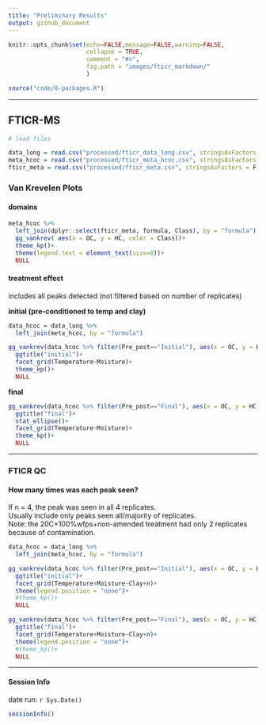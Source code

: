 ```yaml
---
title: "Preliminary Results"
output: github_document
---
```


```r
knitr::opts_chunk$set(echo=FALSE,message=FALSE,warning=FALSE,
                      collapse = TRUE,
                      comment = "#>", 
                      fig.path = "images/fticr_markdown/"
                      )

source("code/0-packages.R")

```

---
 
## FTICR-MS 
```r
# load files

data_long = read.csv("processed/fticr_data_long.csv", stringsAsFactors = F)
meta_hcoc = read.csv("processed/fticr_meta_hcoc.csv", stringsAsFactors = F)
fticr_meta = read.csv("processed/fticr_meta.csv", stringsAsFactors = F)
```

### Van Krevelen Plots
#### domains

```r
meta_hcoc %>% 
  left_join(dplyr::select(fticr_meta, formula, Class), by = "formula") %>% 
  gg_vankrev( aes(x = OC, y = HC, color = Class))+
  theme_kp()+
  theme(legend.text = element_text(size=8))+
  NULL
```


#### treatment effect
includes all peaks detected (not filtered based on number of replicates)   

**initial (pre-conditioned to temp and clay)**

```r
data_hcoc = data_long %>% 
  left_join(meta_hcoc, by = "formula") 

gg_vankrev(data_hcoc %>% filter(Pre_post=="Initial"), aes(x = OC, y = HC, color = Clay))+
  ggtitle("initial")+
  facet_grid(Temperature~Moisture)+
  theme_kp()+
  NULL
```

**final**

```r
gg_vankrev(data_hcoc %>% filter(Pre_post=="Final"), aes(x = OC, y = HC, color = Clay))+
  ggtitle("final")+
  stat_ellipse()+
  facet_grid(Temperature~Moisture)+
  theme_kp()+
  NULL

```


---

### FTICR QC

#### How many times was each peak seen?
If n = 4, the peak was seen in all 4 replicates.  
Usually include only peaks seen all/majority of replicates.  
Note: the 20C+100%wfps+non-amended treatment had only 2 replicates because of contamination.  


```r
data_hcoc = data_long %>% 
  left_join(meta_hcoc, by = "formula") 

gg_vankrev(data_hcoc %>% filter(Pre_post=="Initial"), aes(x = OC, y = HC, color = as.factor(n)))+
  ggtitle("initial")+
  facet_grid(Temperature+Moisture~Clay+n)+
  theme(legend.position = "none")+
  #theme_kp()+
  NULL

gg_vankrev(data_hcoc %>% filter(Pre_post=="Final"), aes(x = OC, y = HC, color = as.factor(n)))+
  ggtitle("final")+
  facet_grid(Temperature+Moisture~Clay+n)+
  theme(legend.position = "none")+
  #theme_kp()+
  NULL

```



----
#### Session Info
date run: `r Sys.Date()`

```r
sessionInfo()
```

